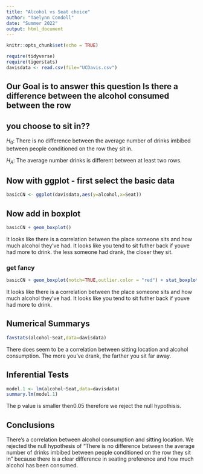 ```yaml
---
title: "Alcohol vs Seat choice"
author: "Taelynn Condoll"
date: "Summer 2022"
output: html_document
---
```


```r
knitr::opts_chunk$set(echo = TRUE)
```

```r
require(tidyverse)
require(tigerstats)
davisdata <- read.csv(file="UCDavis.csv")
```

## Our Goal is to answer this question Is there a difference between the alcohol consumed between the row

## you choose to sit in??

$H_0$: There is no difference between the average number of drinks imbibed between people conditioned on the row they sit in.

$H_A$: The average number drinks is different between at least two rows.  

## Now with ggplot - first select the basic data

```r
basicCN <- ggplot(davisdata,aes(y=alcohol,x=Seat))
```

## Now add in boxplot

```r
basicCN + geom_boxplot()
```
 
 It looks like there is a correlation between the place someone sits and how much alcohol they've had. It looks like you tend to sit futher back if youve had more to drink. the less someone had drank, the closer they sit.

### get fancy 

```r
basicCN + geom_boxplot(notch=TRUE,outlier.color = "red") + stat_boxplot(geom ='errorbar') + labs(title="Fancy notch boxplot \n with 2 lines")
```
It looks like there is a correlation between the place someone sits and how much alcohol they've had. It looks like you tend to sit futher back if youve had more to drink.

## Numerical Summarys

```r
favstats(alcohol~Seat,data=davisdata)
```

There does seem to be a correlation between sitting location and alcohol consumption. The more you've drank, the farther you sit far away.

## Inferential Tests
```r
model.1 <- lm(alcohol~Seat,data=davisdata)
summary.lm(model.1)
```

The p value is smaller then0.05 therefore we reject the null hypothisis.

## Conclusions

There's a correlation between alcohol consumption and sitting location. We rejected the null hypothesis of "There is no difference between the average number of drinks imbibed between people conditioned on the row they sit in" because there is a clear difference in seating preference and how much alcohol has been consumed.
